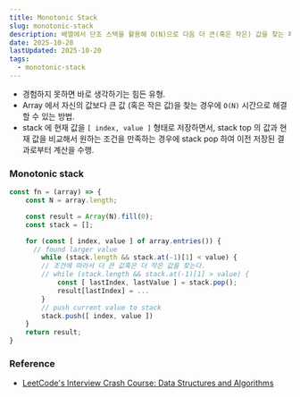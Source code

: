 ```yaml
---
title: Monotonic Stack
slug: monotonic-stack
description: 배열에서 단조 스택을 활용해 O(N)으로 다음 더 큰(혹은 작은) 값을 찾는 패턴과 구현 팁을 정리
date: 2025-10-20    
lastUpdated: 2025-10-20
tags:
  - monotonic-stack
---
```


* 경험하지 못하면 바로 생각하기는 힘든 유형.
* Array 에서 자신의 값보다 큰 값 (혹은 작은 값)을 찾는 경우에 `O(N)` 시간으로 해결할 수 있는 방법.
* stack 에 현재 값을 `[ index, value ]` 형태로 저장하면서, stack top 의 값과 현재 값을 비교해서 원하는 조건을 만족하는 경우에 stack pop 하여 이전 저장된 결과로부터 계산을 수행.

### Monotonic stack

```typescript 
const fn = (array) => {
    const N = array.length;

    const result = Array(N).fill(0);
    const stack = [];

    for (const [ index, value ] of array.entries()) {
      // found larger value
        while (stack.length && stack.at(-1)[1] < value) {
        // 조건에 따라서 더 큰 값혹은 더 작은 값을 찾는다.
        // while (stack.length && stack.at(-1)[1] > value) {
            const [ lastIndex, lastValue ] = stack.pop();
            result[lastIndex] = ...
        }
        // push current value to stack
        stack.push([ index, value ])
    }
    return result;
}
```


### Reference

- [LeetCode's Interview Crash Course: Data Structures and Algorithms](https://leetcode.com/explore/interview/card/leetcodes-interview-crash-course-data-structures-and-algorithms/?vacRef=problembanner)

